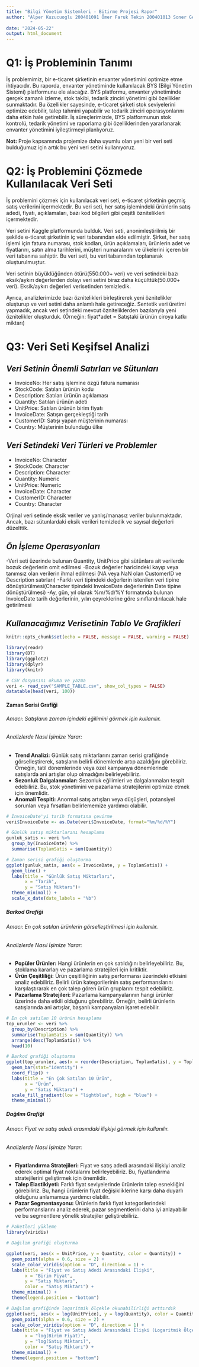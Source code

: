 ```yaml
---
title: "Bilgi Yönetim Sistemleri - Bitirme Projesi Rapor"
author: "Alper Kuzucuoglu 200401091 Ömer Faruk Tekin 200401013 Soner Gezgin 200401085 Husam Salah 180401122
         "
date: "2024-05-22"
output: html_document
---
```


# **Q1: İş Probleminin Tanımı**

İş problemimiz, bir e-ticaret şirketinin envanter yönetimini optimize etme ihtiyacıdır. Bu raporda, envanter yönetiminde kullanılacak BYS (Bilgi Yönetim Sistemi) platformunu ele alacağız. BYS platformu, envanter yönetiminde gerçek zamanlı izleme, stok takibi, tedarik zinciri yönetimi gibi özellikler sunmaktadır. Bu özellikler sayesinde, e-ticaret şirketi stok seviyelerini optimize edebilir, talep tahmini yapabilir ve tedarik zinciri operasyonlarını daha etkin hale getirebilir. İş süreçlerimizde, BYS platformunun stok kontrolü, tedarik yönetimi ve raporlama gibi özelliklerinden yararlanarak envanter yönetimini iyileştirmeyi planlıyoruz.

**Not:** Proje kapsamında projemize daha uyumlu olan yeni bir veri seti bulduğumuz için artık bu yeni veri setini kullanıyoruz.


# **Q2: İş Problemini Çözmede Kullanılacak Veri Seti**

İş problemini çözmek için kullanılacak veri seti, e-ticaret şirketinin geçmiş satış verilerini içermektedir. Bu veri seti, her satış işlemindeki ürünlerin satış adedi, fiyatı, açıklamaları, bazı kod bilgileri gibi çeşitli öznitelikleri içermektedir.

Veri setini Kaggle platformunda bulduk. Veri seti, anonimleştirilmiş bir şekilde e-ticaret şirketinin iç veri tabanından elde edilmiştir. Şirket, her satış işlemi için fatura numarası, stok kodları, ürün açıklamaları, ürünlerin adet ve fiyatlarını, satın alma tarihlerini, müşteri numaralarını ve ülkelerini içeren bir veri tabanına sahiptir. Bu veri seti, bu veri tabanından toplanarak oluşturulmuştur.

Veri setinin büyüklüğünden ötürü(550.000+ veri) ve veri setindeki bazı eksik/aykırı değerlerden dolayı veri setini biraz daha küçülttük(50.000+ veri). Eksik/aykırı değerleri verisetinden temizledik.

Ayrıca, analizlerimizde bazı öznitelikleri birleştirerek yeni öznitelikler oluşturup ve veri setini daha anlamlı hale getireceğiz. Sentetik veri üretimi yapmadık, ancak veri setindeki mevcut özniteliklerden bazılarıyla yeni öznitelikler oluşturduk. (Örneğin: fiyat*adet = Satıştaki ürünün ciroya katkı miktarı)


# **Q3: Veri Seti Keşifsel Analizi**

## *Veri Setinin Önemli Satırları ve Sütunları*
- InvoiceNo: Her satış işlemine özgü fatura numarası
- StockCode: Satılan ürünün kodu
- Description: Satılan ürünün açıklaması
- Quantity: Satılan ürünün adeti
- UnitPrice: Satılan ürünün birim fiyatı
- InvoiceDate: Satışın gerçekleştiği tarih
- CustomerID: Satışı yapan müşterinin numarası
- Country: Müşterinin bulunduğu ülke

## *Veri Setindeki Veri Türleri ve Problemler*
- InvoiceNo: Character
- StockCode: Character
- Description: Character
- Quantity: Numeric
- UnitPrice: Numeric
- InvoiceDate: Character
- CustomerID: Character
- Country: Character

Orjinal veri setinde eksik veriler ve yanlış/manasız veriler bulunmaktadır. Ancak, bazı sütunlardaki eksik verileri temizledik ve sayısal değerleri düzelttik.

## *Ön İşleme Operasyonları*

-Veri seti üzerinde bulunan Quantity, UnitPrice gibi sütünlara ait verilerde bozuk değerlerin omit edilmesi
-Bozuk değerler haricindeki kayıp veya tanımsız olan verilerin ihmal edilmesi (NA veya NaN olan CustomerID ve Description satırları)
-Farklı veri tipindeki değerlerin istenilen veri tipine dönüştürülmesi(Character tipindeki InvoiceDate değerlerinin Date tipine dönüştürülmesi)
-Ay, gün, yıl olarak %m/%d/%Y formatında bulunan InvoiceDate tarih değerlerinin, yılın çeyreklerine göre sınıflandırılacak hale getirilmesi

## *Kullanacağımız Verisetinin Tablo Ve Grafikleri*
```r
knitr::opts_chunk$set(echo = FALSE, message = FALSE, warning = FALSE)
```

```r
library(readr)
library(DT)
library(ggplot2)
library(dplyr)
library(knitr)

# CSV dosyasını okuma ve yazma
veri <- read_csv("SAMPLE_TABLE.csv", show_col_types = FALSE)
datatable(head(veri, 100))
```

#### Zaman Serisi Grafiği
###### *Amacı: Satışların zaman içindeki eğilimini görmek için kullanılır.*
###### *Analizlerde Nasıl İşimize Yarar:*

- **Trend Analizi:** Günlük satış miktarlarını zaman serisi grafiğinde görselleştirerek, satışların belirli dönemlerde artıp azaldığını görebiliriz. Örneğin, tatil dönemlerinde veya özel kampanya dönemlerinde satışlarda ani artışlar olup olmadığını belirleyebiliriz.
- **Sezonluk Dalgalanmalar:** Sezonluk eğilimleri ve dalgalanmaları tespit edebiliriz. Bu, stok yönetimini ve pazarlama stratejilerini optimize etmek için önemlidir.
- **Anomali Tespiti:** Anormal satış artışları veya düşüşleri, potansiyel sorunları veya fırsatları belirlememize yardımcı olabilir.

```r
# InvoiceDate'yi tarih formatına çevirme
veri$InvoiceDate <- as.Date(veri$InvoiceDate, format="%m/%d/%Y")

# Günlük satış miktarlarını hesaplama
gunluk_satis <- veri %>%
  group_by(InvoiceDate) %>%
  summarise(ToplamSatis = sum(Quantity))

# Zaman serisi grafiği oluşturma
ggplot(gunluk_satis, aes(x = InvoiceDate, y = ToplamSatis)) +
  geom_line() +
  labs(title = "Günlük Satış Miktarları",
       x = "Tarih",
       y = "Satış Miktarı")+
  theme_minimal() +
  scale_x_date(date_labels = "%b")
```

##### Barkod Grafiği
###### *Amacı: En çok satılan ürünlerin görselleştirilmesi için kullanılır.*
###### *Analizlerde Nasıl İşimize Yarar:*

- **Popüler Ürünler:** Hangi ürünlerin en çok satıldığını belirleyebiliriz. Bu, stoklama kararları ve pazarlama stratejileri için kritiktir.
- **Ürün Çeşitliliği:** Ürün çeşitliliğinin satış performansı üzerindeki etkisini analiz edebiliriz. Belirli ürün kategorilerinin satış performanslarını karşılaştırarak en çok talep gören ürün gruplarını tespit edebiliriz.
- **Pazarlama Stratejileri:** Pazarlama kampanyalarının hangi ürünler üzerinde daha etkili olduğunu görebiliriz. Örneğin, belirli ürünlerin satışlarında ani artışlar, başarılı kampanyaları işaret edebilir.
```r
# En çok satılan 10 ürünün hesaplama
top_urunler <- veri %>%
  group_by(Description) %>%
  summarise(ToplamSatis = sum(Quantity)) %>%
  arrange(desc(ToplamSatis)) %>%
  head(10)

# Barkod grafiği oluşturma
ggplot(top_urunler, aes(x = reorder(Description, ToplamSatis), y = ToplamSatis, fill = ToplamSatis)) +
  geom_bar(stat="identity") +
  coord_flip() +
  labs(title = "En Çok Satılan 10 Ürün",
       x = "Ürün",
       y = "Satış Miktarı") +
  scale_fill_gradient(low = "lightblue", high = "blue") +
  theme_minimal()
```

##### Dağılım Grafiği
###### *Amacı: Fiyat ve satış adedi arasındaki ilişkiyi görmek için kullanılır.*
###### *Analizlerde Nasıl İşimize Yarar:*

- **Fiyatlandırma Stratejileri:** Fiyat ve satış adedi arasındaki ilişkiyi analiz ederek optimal fiyat noktalarını belirleyebiliriz. Bu, fiyatlandırma stratejilerini geliştirmek için önemlidir.
- **Talep Elastikiyeti:** Farklı fiyat seviyelerinde ürünlerin talep esnekliğini görebiliriz. Bu, hangi ürünlerin fiyat değişikliklerine karşı daha duyarlı olduğunu anlamamıza yardımcı olabilir.
- **Pazar Segmentasyonu:** Ürünlerin farklı fiyat kategorilerindeki performanslarını analiz ederek, pazar segmentlerini daha iyi anlayabilir ve bu segmentlere yönelik stratejiler geliştirebiliriz.

```r
# Paketleri yükleme
library(viridis)

# Dağılım grafiği oluşturma

ggplot(veri, aes(x = UnitPrice, y = Quantity, color = Quantity)) +
  geom_point(alpha = 0.6, size = 2) +
  scale_color_viridis(option = "D", direction = 1) +
  labs(title = "Fiyat ve Satış Adedi Arasındaki İlişki",
       x = "Birim Fiyat",
       y = "Satış Miktarı",
       color = "Satış Miktarı") +
  theme_minimal() +
  theme(legend.position = "bottom")
```


```r
# Dağılım grafiğinde logaritmik ölçekle okunabilirliği arttırdık
ggplot(veri, aes(x = log(UnitPrice), y = log(Quantity), color = Quantity)) +
  geom_point(alpha = 0.6, size = 2) +
  scale_color_viridis(option = "D", direction = 1) +
  labs(title = "Fiyat ve Satış Adedi Arasındaki İlişki (Logaritmik Ölçek)",
       x = "log(Birim Fiyat)",
       y = "log(Satış Miktarı)",
       color = "Satış Miktarı") +
  theme_minimal() +
  theme(legend.position = "bottom")

```
